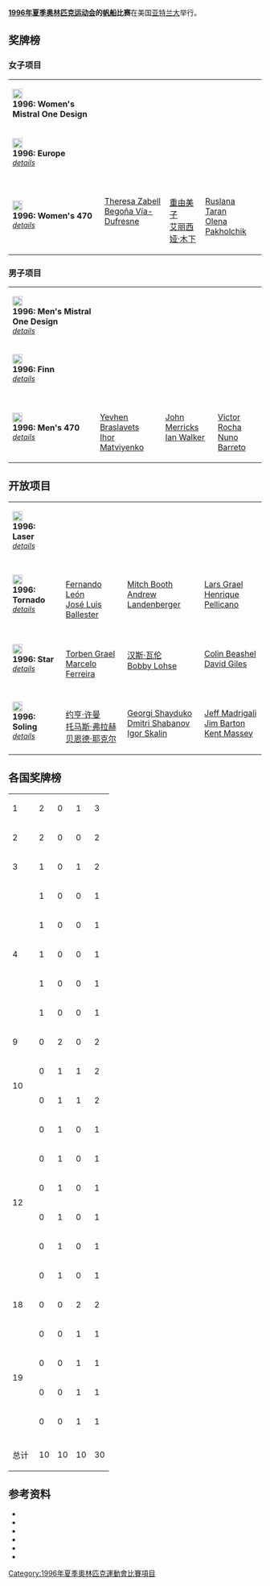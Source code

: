 '''[[1996年夏季奥林匹克运动会|1996年夏季奥林匹克运动会]]的[[帆船|帆船]]比赛'''在美国[[亚特兰大|亚特兰大]]举行。

==奖牌榜==
===女子项目===
{| {{MedalistTable|type=项目}}
 |-
| style="align:center;" | [[File:NO_Class_insigna.png|x20px]]<br>
'''1996: Women's Mistral One Design'''<br/>{{Detailslink|1996年夏季奧林匹克運動會女子滑浪風帆比賽}}
|style="vertical-align:top;"|{{flagIOCmedalist|[[李麗珊|李麗珊]]|HKG|1996年夏季}}
|style="vertical-align:top;"|{{flagIOCmedalist|[[芭芭拉·肯德爾|芭芭拉·肯德爾]]|NZL|1996年夏季}}
|style="vertical-align:top;"|{{flagIOCmedalist|[[亚历山德拉·森西尼|亚历山德拉·森西尼]]|ITA|1996年夏季}}
|-
| style="align:center;" | [[File:Europe_insigna.png|x20px]]<br>
'''1996: Europe''' <br><span class="noprint" style="font-size:90%; font-style:italic;">[[Sailing_at_the_1996_Summer_Olympics_–_Europe|details]]</span> 
  |style="vertical-align:top;"|{{flagIOCmedalist|[[Kristine_Roug|Kristine Roug]]|DEN|1996年夏季}}
  |style="vertical-align:top;"|{{flagIOCmedalist|[[Margriet_Matthijsse|Margriet Matthijsse]]|NED|1996年夏季}}
  |style="vertical-align:top;"|{{flagIOCmedalist|[[Courtenay_Becker-Dey|Courtenay Becker-Dey]]|USA|1996年夏季}}
|-
| style="align:center;" | [[File:470_insigna.png|x20px]]<br>
'''1996: Women's 470''' <br><span class="noprint" style="font-size:90%; font-style:italic;">[[Sailing_at_the_1996_Summer_Olympics_–_Women's_470|details]]</span> 
  |style="vertical-align:top;"|{{flagIOCteam|ESP|1996年夏季}}<br>[[Theresa_Zabell|Theresa Zabell]]<br>[[Begoña_Vía-Dufresne|Begoña Vía-Dufresne]]
  |style="vertical-align:top;"|{{flagIOCteam|JPN|1996年夏季}}<br>[[重由美子|重由美子]]<br>[[艾丽西娅·木下|艾丽西娅·木下]]
  |style="vertical-align:top;"|{{flagIOCteam|UKR|1996年夏季}}<br>[[Ruslana_Taran|Ruslana Taran]]<br>[[Olena_Pakholchik|Olena Pakholchik]]
|}

===男子项目===
{| {{MedalistTable|type=项目}}
 |-
| style="align:center;" | [[File:NO_Class_insigna.png|x20px]]<br>
'''1996: Men's Mistral One Design''' <br><span class="noprint" style="font-size:90%; font-style:italic;">[[Sailing_at_the_1996_Summer_Olympics_–_Men's_Mistral_One_Design|details]]</span> 
  |style="vertical-align:top;"|{{flagIOCmedalist|[[Nikolaos_Kaklamanakis|Nikolaos Kaklamanakis]]|GRE|1996年夏季}}
  |style="vertical-align:top;"|{{flagIOCmedalist|[[Carlos_Espinola|Carlos Espinola]]|ARG|1996年夏季}}
  |style="vertical-align:top;"|{{flagIOCmedalist|[[Gal_Fridman|Gal Fridman]]|ISR|1996年夏季}}
|-
| style="align:center;" | [[File:Finn_insigna.png|x20px]]<br>
'''1996: Finn''' <br><span class="noprint" style="font-size:90%; font-style:italic;">[[Sailing_at_the_1996_Summer_Olympics_–_Finn|details]]</span> 
  |style="vertical-align:top;"|{{flagIOCmedalist|[[马特乌什·库什涅雷维奇|马特乌什·库什涅雷维奇]]|POL|1996年夏季}}
  |style="vertical-align:top;"|{{flagIOCmedalist|[[Sebastien_Godefroid|Sebastien Godefroid]]|BEL|1996年夏季}}
  |style="vertical-align:top;"|{{flagIOCmedalist|[[Roy_Heiner|Roy Heiner]]|NED|1996年夏季}}
|-
| style="align:center;" | [[File:470_insigna.png|x20px]]<br>
'''1996: Men's 470''' <br><span class="noprint" style="font-size:90%; font-style:italic;">[[Sailing_at_the_1996_Summer_Olympics_–_Men's_470|details]]</span> 
  |style="vertical-align:top;"|{{flagIOCteam|UKR|1996年夏季}}<br>[[Yevhen_Braslavets|Yevhen Braslavets]]<br>[[Ihor_Matviyenko|Ihor Matviyenko]]
  |style="vertical-align:top;"|{{flagIOCteam|GBR|1996年夏季}}<br>[[John_Merricks|John Merricks]]<br>[[Ian_Walker|Ian Walker]]
  |style="vertical-align:top;"|{{flagIOCteam|POR|1996年夏季}}<br>[[Victor_Rocha|Victor Rocha]]<br>[[Nuno_Barreto|Nuno Barreto]]
|}

==开放项目==
{| {{MedalistTable|type=项目}}
 |-
| style="align:center;" | [[File:Sailing_laser.svg|x20px]]<br>
'''1996: Laser''' <br><span class="noprint" style="font-size:90%; font-style:italic;">[[Sailing_at_the_1996_Summer_Olympics_–_Laser|details]]</span> 
  |style="vertical-align:top;"|{{flagIOCmedalist|[[Robert_Scheidt|Robert Scheidt]]|BRA|1996年夏季}}
  |style="vertical-align:top;"|{{flagIOCmedalist|[[Ben_Ainslie|Ben Ainslie]]|GBR|1996年夏季}}
  |style="vertical-align:top;"|{{flagIOCmedalist|[[Peer_Moberg|Peer Moberg]]|NOR|1996年夏季}}
|-
| style="align:center;" | [[File:Tornado_insigna.png|x20px]]<br>
'''1996: Tornado''' <br><span class="noprint" style="font-size:90%; font-style:italic;">[[Sailing_at_the_1996_Summer_Olympics_–_Tornado|details]]</span> 
  |style="vertical-align:top;"|{{flagIOCteam|ESP|1996年夏季}}<br>[[Fernando_León|Fernando León]]<br>[[José_Luis_Ballester|José Luis Ballester]]
  |style="vertical-align:top;"|{{flagIOCteam|AUS|1996年夏季}}<br>[[Mitch_Booth|Mitch Booth]]<br>[[Andrew_Landenberger|Andrew Landenberger]]
  |style="vertical-align:top;"|{{flagIOCteam|BRA|1996年夏季}}<br>[[Lars_Grael|Lars Grael]]<br>[[Henrique_Pellicano|Henrique Pellicano]]

  |-
| style="align:center;" | [[File:NO_Class_insigna.png|x20px]]<br>
'''1996: Star''' <br><span class="noprint" style="font-size:90%; font-style:italic;">[[Sailing_at_the_1996_Summer_Olympics_–_Star|details]]</span> 
  |style="vertical-align:top;"|{{flagIOCteam|BRA|1996年夏季}}<br>[[Torben_Grael|Torben Grael]]<br>[[Marcelo_Ferreira|Marcelo Ferreira]]
  |style="vertical-align:top;"|{{flagIOCteam|SWE|1996年夏季}}<br>[[汉斯·瓦伦|汉斯·瓦伦]]<br>[[Bobby_Lohse|Bobby Lohse]]
  |style="vertical-align:top;"|{{flagIOCteam|AUS|1996年夏季}}<br>[[Colin_Beashel|Colin Beashel]]<br>[[David_Giles_(sailor)|David Giles]]
|-
| style="align:center;" | [[File:Soling_insigna.png|x20px]]<br>
'''1996: Soling''' <br><span class="noprint" style="font-size:90%; font-style:italic;">[[Sailing_at_the_1996_Summer_Olympics_–_Soling|details]]</span> 
  |style="vertical-align:top;"|{{flagIOCteam|GER|1996年夏季}}<br>[[约亨·许曼|约亨·许曼]]<br>[[托马斯·弗拉赫|托马斯·弗拉赫]]<br>[[贝恩德·耶克尔|贝恩德·耶克尔]]
  |style="vertical-align:top;"|{{flagIOCteam|RUS|1996年夏季}}<br>[[Georgi_Shayduko|Georgi Shayduko]]<br>[[Dmitri_Shabanov|Dmitri Shabanov]]<br>[[Igor_Skalin|Igor Skalin]]
  |style="vertical-align:top;"|{{flagIOCteam|USA|1996年夏季}}<br>[[Jeff_Madrigali|Jeff Madrigali]]<br>[[Jim_Barton_(sailor)|Jim Barton]]<br>[[Kent_Massey|Kent Massey]]

|}

==各国奖牌榜==
{| {{RankedMedalTable}}
|-
| 1 ||align=left| {{flagIOCteam|BRA|1996年夏季}} || 2 || 0 || 1 || 3
|-
| 2 ||align=left| {{flagIOCteam|ESP|1996年夏季}} || 2 || 0 || 0 || 2
|-
| 3 ||align=left| {{flagIOCteam|UKR|1996年夏季}} || 1 || 0 || 1 || 2
|-
|rowspan=5| 4 ||align=left| {{flagIOCteam|DEN|1996年夏季}} || 1 || 0 || 0 || 1
|-
|align=left| {{flagIOCteam|GER|1996年夏季}} || 1 || 0 || 0 || 1
|-
|align=left| {{flagIOCteam|GRE|1996年夏季}} || 1 || 0 || 0 || 1
|-
|align=left| {{flagIOCteam|HKG|1996年夏季}} || 1 || 0 || 0 || 1
|-
|align=left| {{flagIOCteam|POL|1996年夏季}} || 1 || 0 || 0 || 1
|-
| 9 ||align=left| {{flagIOCteam|GBR|1996年夏季}} || 0 || 2 || 0 || 2
|-
|rowspan=2|10 ||align=left| {{flagIOCteam|AUS|1996年夏季}} || 0 || 1 || 1 || 2
|-
|align=left| {{flagIOCteam|NED|1996年夏季}} || 0 || 1 || 1 || 2
|-
|rowspan=6|12 ||align=left| {{flagIOCteam|ARG|1996年夏季}} || 0 || 1 || 0 || 1
|-
|align=left| {{flagIOCteam|BEL|1996年夏季}} || 0 || 1 || 0 || 1
|-
|align=left| {{flagIOCteam|JPN|1996年夏季}} || 0 || 1 || 0 || 1
|-
|align=left| {{flagIOCteam|NZL|1996年夏季}} || 0 || 1 || 0 || 1
|-
|align=left| {{flagIOCteam|RUS|1996年夏季}} || 0 || 1 || 0 || 1
|-
|align=left| {{flagIOCteam|SWE|1996年夏季}} || 0 || 1 || 0 || 1
|-
|18 ||align=left| {{flagIOCteam|USA|1996年夏季}} || 0 || 0 || 2 || 2
|-
|rowspan=4|19 ||align=left| {{flagIOCteam|ISR|1996年夏季}} || 0 || 0 || 1 || 1
|-
|align=left| {{flagIOCteam|ITA|1996年夏季}} || 0 || 0 || 1 || 1
|-
|align=left| {{flagIOCteam|NOR|1996年夏季}} || 0 || 0 || 1 || 1
|-
|align=left| {{flagIOCteam|POR|1996年夏季}} || 0 || 0 || 1 || 1
|-
|- class="sortbottom"
!colspan=2| 总计 || 10 || 10 || 10 || 30
|}

== 参考资料 ==
* {{cite book |title=The Official Report of the Centennial Olympic Games, Volume I Planning and Organization |publisher=Peachtree Publishers |author=The Atlanta Committee for the Olympic Games |location=Atlanta |year=1997 |url=http://la84foundation.org/6oic/OfficialReports/1996/1996v1.pdf |format=PDF |accessdate=2011-09-14 |deadurl=yes |archiveurl=https://web.archive.org/web/20120616041701/http://www.la84foundation.org/6oic/OfficialReports/1996/1996v1.pdf |archivedate=2012-06-16 }}
* {{cite book |title=The Official Report of the Centennial Olympic Games, Volume II The Centennial Olympic Games |publisher=Peachtree Publishers |author=The Atlanta Committee for the Olympic Games |location=Atlanta |year=1997 |url=http://la84foundation.org/6oic/OfficialReports/1996/1996v2.pdf |format=PDF |accessdate=2011-09-14 |deadurl=yes |archiveurl=https://web.archive.org/web/20120715195716/http://www.la84foundation.org/6oic/OfficialReports/1996/1996v2.pdf |archivedate=2012-07-15 }}
* {{cite book |title=The Official Report of the Centennial Olympic Games, Volume III The Competition Results |publisher=Peachtree Publishers |author=The Atlanta Committee for the Olympic Games |location=Atlanta |year=1997 |url=http://la84foundation.org/6oic/OfficialReports/1996/1996v3.pdf |format=PDF |accessdate=2011-09-14 |deadurl=yes |archiveurl=https://web.archive.org/web/20120716071036/http://www.la84foundation.org/6oic/OfficialReports/1996/1996v3.pdf |archivedate=2012-07-16 }}
* {{cite book|title=Canada's Olympic Sailing Legacy, Paris 1924 - Beijing 2008|author=Hugh Drake & [[Paul_Henderson_(sailor)|Paul Henderson]]|publisher=CYA|location=Toronto|year=2009}}
* {{cite web |author=Kubatko, Justin |title=Sailing at the 1996 Atlanta Summer Games |url=http://www.sports-reference.com/olympics/summer/1996/SAI/ |work=Olympics at Sports-Reference.com |publisher=Sports Reference LLC |accessdate=2011-09-17 |archive-url=https://web.archive.org/web/20081226041420/http://www.sports-reference.com/olympics/summer/1996/SAI/ |archive-date=2008-12-26 |dead-url=yes }}
* {{cite web |title=IYRU Olympic Update |url=http://www2.sailing.org/96olympics/ |publisher=ISAF |accessdate=2011-09-18 |deadurl=yes |archiveurl=https://web.archive.org/web/20120402140751/http://www2.sailing.org/96olympics/ |archivedate=2012-04-02 }}

{{1996年夏季奥林匹克运动会比赛项目}}
{{奥林匹克运动会帆船比赛}}

[[Category:1996年夏季奧林匹克運動會比賽項目|Category:1996年夏季奧林匹克運動會比賽項目]]
